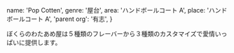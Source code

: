   name: 'Pop Cotten',
  genre: '屋台',
  area: 'ハンドボールコート A',
  place: 'ハンドボールコート A',
  'parent org': '有志',
}

ぼくらのわたあめ屋は５種類のフレーバーから３種類のカスタマイズで愛情いっぱいに提供します。
